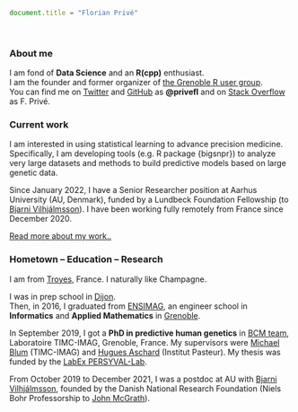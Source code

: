 <!-- Google tag (gtag.js) -->
<script async src="https://www.googletagmanager.com/gtag/js?id=UA-100463316-3"></script>
<script>
  window.dataLayer = window.dataLayer || [];
  function gtag(){dataLayer.push(arguments);}
  gtag('js', new Date());

  gtag('config', 'UA-100463316-3');
</script>

```js
document.title = "Florian Privé"
```

<br>

### About me

I am fond of __Data Science__ and an __R(cpp)__ enthusiast.    
I am the founder and former organizer of [the Grenoble R user group](https://r-in-grenoble.github.io/).    
You can find me on [Twitter](https://twitter.com/privefl) and [GitHub](https://github.com/privefl) as **\@privefl** and on [Stack Overflow](https://stackoverflow.com/users/6103040/f-priv%c3%a9) as F. Privé.


### Current work

I am interested in using statistical learning to advance precision medicine.
Specifically, I am developing tools (e.g. R package {bigsnpr}) to analyze very large datasets and methods to build predictive models based on large genetic data.

Since January 2022, I have a Senior Researcher position at Aarhus University (AU, Denmark), funded by a Lundbeck Foundation Fellowship (to [Bjarni Vilhjálmsson](https://twitter.com/bvilhjal)).
I have been working fully remotely from France since December 2020.

[Read more about my work..](com.html)


### Hometown -- Education -- Research

I am from [Troyes](https://en.wikipedia.org/wiki/Troyes), France. 
I naturally like Champagne.    

I was in prep school in [Dijon](https://en.wikipedia.org/wiki/Dijon).    
Then, in 2016, I graduated from [ENSIMAG](https://goo.gl/2aDwm1), an engineer school in __Informatics__ and __Applied Mathematics__ in [Grenoble](https://en.wikipedia.org/wiki/Grenoble). 

In September 2019, I got a **PhD in predictive human genetics** in [BCM team](https://www.timc.fr/BCM), Laboratoire TIMC-IMAG, Grenoble, France.
My supervisors were [Michael Blum](https://twitter.com/mblum_g) (TIMC-IMAG) and [Hugues Aschard](https://research.pasteur.fr/fr/member/hugues-aschard/) (Institut Pasteur).
My thesis was funded by the [LabEx PERSYVAL-Lab](https://persyval-lab.org/en).

From October 2019 to December 2021, I was a postdoc at AU with [Bjarni Vilhjálmsson](https://twitter.com/bvilhjal), founded by the Danish National Research Foundation (Niels Bohr Professorship to [John McGrath](https://twitter.com/John_J_McGrath)).
